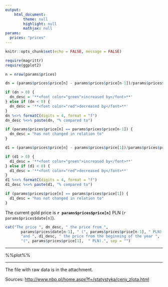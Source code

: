 ```yaml
---
output: 
    html_document:
        theme: null
        highlight: null
        mathjax: null
params:
  prices: "prices"
---
```


```r
knitr::opts_chunk$set(echo = FALSE, message = FALSE)
```

```r
require(magrittr)
require(ggplot2)

n = nrow(params$prices)

dn = (params$prices$price[n] - params$prices$price[n-1])/params$prices$price[n-1]

if (dn > 0) {
  dn_desc = '**<font color="green">increased by</font>**'
} else if (dn < 0) {
  dn_desc = '**<font color="red">decreased by</font>**'
}
dn %<>% formatC(digits = 4, format = "f")
dn_desc %<>% paste(dn, "% compared to")

if (params$prices$price[n] == params$prices$price[n-1]) {
  dn_desc = "has not changed in relation to"
}

d1 = (params$prices$price[n] - params$prices$price[1])/params$prices$price[1]

if (d1 > 0) {
  d1_desc = '**<font color="green">increased by</font>**'
} else if (d1 < 0) {
  d1_desc = '**<font color="red">decreased by</font>**'
}
d1 %<>% formatC(digits = 4, format = "f")
d1_desc %<>% paste(d1, "% compared to")

if (params$prices$price[n] == params$prices$price[1]) {
  d1_desc = "has not changed in relation to"
}

```

The current gold price is **```r params$prices$price[n]```** PLN (```r params$prices$date[n]```).

```r

cat("The price ", dn_desc, " the price from ", 
       params$prices$date[n-1], " (", params$prices$price[n-1], " PLN) ",
       "and ", d1_desc, " the price from the beginning of the year ",
       "(", params$prices$price[1],  " PLN).", sep = "")

```

---

%%plot%%

---

The file with raw data is in the attachment.

Sources: [http://www.nbp.pl/home.aspx?f=/statystyka/ceny_zlota.html](http://www.nbp.pl/home.aspx?f=/statystyka/ceny_zlota.html)